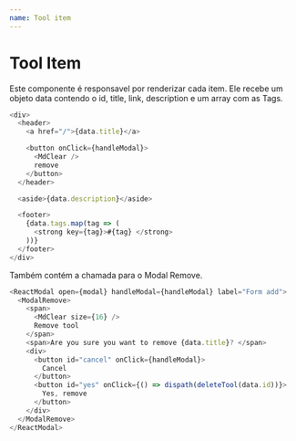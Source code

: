 ```yaml
---
name: Tool item
---
```


# Tool Item

Este componente é responsavel por renderizar cada item. Ele recebe um objeto data
contendo o id, title, link, description e um array com as Tags.

```js
<div>
  <header>
    <a href="/">{data.title}</a>

    <button onClick={handleModal}>
      <MdClear />
      remove
    </button>
  </header>

  <aside>{data.description}</aside>

  <footer>
    {data.tags.map(tag => (
      <strong key={tag}>#{tag} </strong>
    ))}
  </footer>
</div>
```

Também contém a chamada para o Modal Remove.

```js
<ReactModal open={modal} handleModal={handleModal} label="Form add">
  <ModalRemove>
    <span>
      <MdClear size={16} />
      Remove tool
    </span>
    <span>Are you sure you want to remove {data.title}? </span>
    <div>
      <button id="cancel" onClick={handleModal}>
        Cancel
      </button>
      <button id="yes" onClick={() => dispath(deleteTool(data.id))}>
        Yes, remove
      </button>
    </div>
  </ModalRemove>
</ReactModal>
```
